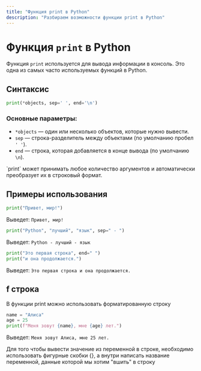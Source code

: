 ```yaml
---
title: "Функция print в Python"
description: "Разбираем возможности функции print в Python"
---
```



# Функция `print` в Python

Функция `print` используется для вывода информации в консоль. Это одна из самых часто используемых функций в Python.

## Синтаксис

```python
print(*objects, sep=' ', end='\n')
```

### Основные параметры:

- `*objects` — один или несколько объектов, которые нужно вывести.
- `sep` — строка-разделитель между объектами (по умолчанию пробел `' '`).
- `end` — строка, которая добавляется в конце вывода (по умолчанию `\n`).

<Callout type="info" title="Важно">
  `print` может принимать любое количество аргументов и автоматически
  преобразует их в строковый формат.
</Callout>

## Примеры использования

```python
print("Привет, мир!")
```

Выведет: `Привет, мир!`

```python
print("Python", "лучший", "язык", sep=" - ")
```

Выведет: `Python - лучший - язык`

```python
print("Это первая строка", end=" ")
print("и она продолжается.")
```

Выведет: `Это первая строка и она продолжается.`

## f строка

В функции print можно использовать форматированную строку

```python
name = "Алиса"
age = 25
print(f"Меня зовут {name}, мне {age} лет.")
```

Выведет: `Меня зовут Алиса, мне 25 лет.`

Для того чтобы вывести значение из переменной в строке, необходимо использовать фигурные скобки {}, а внутри написать название переменной, данные которой мы хотим "вшить" в строку
